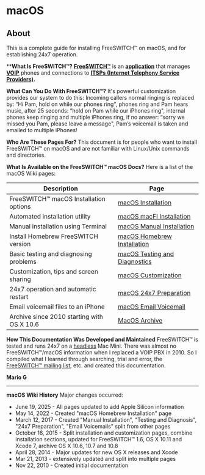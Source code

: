 # macOS

 

## About

This is a complete guide for installing FreeSWITCH™ on macOS, and for establishing 24x7 operation.

****What Is FreeSWITCH™?** 
**[FreeSWITCH™](http://en.wikipedia.org/wiki/FreeSWITCH)** is an **[application](https://en.wikipedia.org/wiki/Application%5Fsoftware)** that manages **[VOIP](http://en.wikipedia.org/wiki/Voip)** phones and connections to **[ITSPs (Internet Telephony Service Providers)](http://en.wikipedia.org/wiki/ITSP).**

**What Can You Do With FreeSWITCH™?** 
It's powerful customization provides our system to do this: Incoming callers normal ringing is replaced by: “Hi Pam, hold on while our phones ring", phones ring and Pam hears music, after 25 seconds: “hold on Pam while our iPhones ring", internal phones keep ringing and multiple iPhones ring, if no answer: “sorry we missed you Pam, please leave a message", Pam’s voicemail is taken and emailed to multiple iPhones! 

**Who Are These Pages For?** 
This document is for people who want to install FreeSWITCH™ on macOS and are not familiar with Linux/Unix commands and directories.

**What Is Available on the FreeSWITCH™ macOS Docs?** 
Here is a list of the macOS Wiki pages:

| Description | Page |
| -- | -- |
| FreeSWITCH™ macOS Installation options | [macOS Installation](./macOS-Installation/index.mdx#about)|
| Automated installation utility|[macOS macFI Installation](./macOS-Installation/macOS-macFI-Installation_1966731.mdx#about)|
| Manual installation using Terminal | [macOS Manual Installation](./macOS-Installation/macOS-Manual-Installation_13174557.mdx#about)|
| Install Homebrew FreeSWITCH version | [macOS Homebrew Installation](./macOS-Installation/macOS-Homebrew-Installation_72253508.mdx#about)|
| Basic testing and diagnosing problems | [macOS Testing and Diagnostics](./macOS-Testing-and-Diagnostics_13174550.mdx#about)|
| Customization, tips and screen sharing | [macOS Customization](./macOS-Customization_9634513.mdx#ssh)|
| 24x7 operation and automatic restart | [macOS 24x7 Preparation](./macOS-24x7-Preparation_13174585.mdx#about)|
| Email voicemail files to an iPhone | [macOS Email Voicemail](./macOS-Email-Voicemail_13174591.mdx#about)|
| Archive since 2010 starting with OS X 10.6 | [MacOS Archive](./MacOS-Archive/index.mdx#about) |

  
**How This Documentation Was Developed and Maintained** 
FreeSWITCH™ is tested and runs 24x7 on a [headless](macOS-Customization_9634513.mdx#remotely-accessing-a-mac) Mac Mini. There was almost no FreeSWITCH™/macOS information when I replaced a VOIP PBX in 2010\. So I compiled what I learned through searching, trial and error, the [FreeSWITCH™ mailing list](http://lists.freeswitch.org/), etc. and created this documentation.  

**Mario G**

  
---

  
**macOS Wiki History** 
Major changes occurred:

* June 19, 2025 - All pages updated to add Apple Silicon information
* May 14, 2022 - Created "macOS Homebrew Installation" page
* March 12, 2017 - Created "Manual Installation", "Testing and Diagnosis", "24x7 Preparation", "Email Voicemails" split from other pages
* October 18, 2015 - Split installation and customization pages, combine installation sections, updated for FreeSWITCH™ 1.6, OS X 10.11 and Xcode 7, archive OS X 10.6, 10.7 and 10.8
* April 28, 2014 - Major updates for new OS X releases and Xcode
* Mar 21, 2013 - extensively updated and split into multiple pages
* Nov 22, 2010 - Created initial documentation
